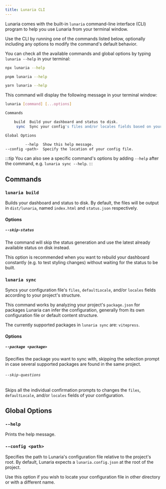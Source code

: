 ```yaml
---
title: Lunaria CLI
---
```



Lunaria comes with the built-in `lunaria` command-line interface (CLI) program to help you use Lunaria from your terminal window.

Use the CLI by running one of the commands listed below, optionally including any options to modify the command's default behavior.

You can check all the available commands and global options by typing `lunaria --help` in your terminal:

<Tabs>
<TabItem label="npm">

```sh
npx lunaria --help
```

</TabItem>
<TabItem label="pnpm">

```sh
pnpm lunaria --help
```

</TabItem>
<TabItem label="Yarn">

```sh
yarn lunaria --help
```

</TabItem>
</Tabs>

This command will display the following message in your terminal window:

```sh
lunaria [command] [...options]

Commands

    build  Build your dashboard and status to disk.
     sync  Sync your config's files and/or locales fields based on your project's structure.

Global Options

         --help  Show this help message.
--config <path>  Specify the location of your config file.
```

:::tip
You can also see a specific command's options by adding `--help` after the command, e.g. `lunaria sync --help`.
:::

## Commands

### `lunaria build`

Builds your dashboard and status to disk. By default, the files will be output in `dist/lunaria`, named `index.html` and `status.json` respectively.

#### Options

##### `--skip-status`

The command will skip the status generation and use the latest already available status on disk instead.

This option is recommended when you want to rebuild your dashboard constantly (e.g. to test styling changes) without waiting for the status to be built.

### `lunaria sync`

Syncs your configuration file's `files`, `defaultLocale`, and/or `locales` fields according to your project's structure.

This command works by analyzing your project's `package.json` for packages Lunaria can infer the configuration, generally from its own configuration file or default content structure.

The currently supported packages in `lunaria sync` are: `vitepress`.

#### Options

##### `--package <package>`

Specifies the package you want to sync with, skipping the selection prompt in case several supported packages are found in the same project.

###### `--skip-questions`

Skips all the individual confirmation prompts to changes the `files`, `defaultLocale`, and/or `locales` fields of your configuration.

## Global Options

### `--help`

Prints the help message.

### `--config <path>`

Specifies the path to Lunaria's configuration file relative to the project's root. By default, Lunaria expects a `lunaria.config.json` at the root of the project.

Use this option if you wish to locate your configuration file in other directory or with a different name.
